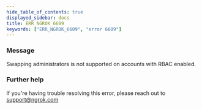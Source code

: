 ```yaml
---
hide_table_of_contents: true
displayed_sidebar: docs
title: ERR_NGROK_6609
keywords: ["ERR_NGROK_6609", "error 6609"]
---
```


### Message

Swapping administrators is not supported on accounts with RBAC enabled.

### Further help

If you're having trouble resolving this error, please reach out to [support@ngrok.com](mailto:support@ngrok.com?subject=Help%20with%20ERR_NGROK_6609)
